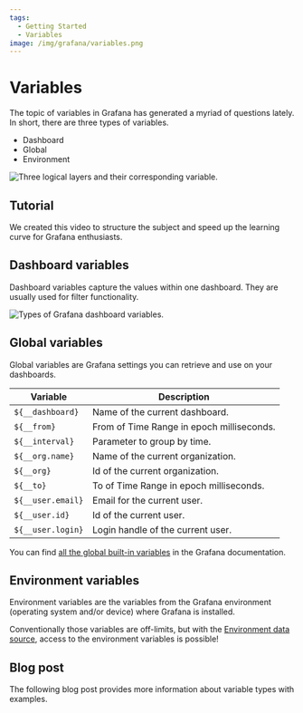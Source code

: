 ```yaml
---
tags:
  - Getting Started
  - Variables
image: /img/grafana/variables.png
---
```



# Variables

The topic of variables in Grafana has generated a myriad of questions lately. In short, there are three types of variables.

- Dashboard
- Global
- Environment

<Image
  title="Three logical layers and their corresponding variable."
  src="/img/grafana/variables.png"
/>

## Tutorial

We created this video to structure the subject and speed up the learning curve for Grafana enthusiasts.

<Youtube
  id="sczRq2lI3e4"
  title="Dashboard, Global and Environment variables."
/>

## Dashboard variables

Dashboard variables capture the values within one dashboard. They are usually used for filter functionality.

<Image
  title="Types of Grafana dashboard variables."
  src="/img/grafana/variables-edit.png"
/>

## Global variables

Global variables are Grafana settings you can retrieve and use on your dashboards.

| Variable          | Description                               |
| ----------------- | ----------------------------------------- |
| `${__dashboard}`  | Name of the current dashboard.            |
| `${__from}`       | From of Time Range in epoch milliseconds. |
| `${__interval}`   | Parameter to group by time.               |
| `${__org.name}`   | Name of the current organization.         |
| `${__org}`        | Id of the current organization.           |
| `${__to}`         | To of Time Range in epoch milliseconds.   |
| `${__user.email}` | Email for the current user.               |
| `${__user.id}`    | Id of the current user.                   |
| `${__user.login}` | Login handle of the current user.         |

You can find [all the global built-in variables](https://grafana.com/docs/grafana/latest/variables/variable-types/global-variables/) in the Grafana documentation.

## Environment variables

Environment variables are the variables from the Grafana environment (operating system and/or device) where Grafana is installed.

Conventionally those variables are off-limits, but with the [Environment data source](/grafana/volkovlabs-env-datasource), access to the environment variables is possible!

<BlogPost id="using-environment-variables-for-configuration-provisioning-and-dashboards-in-grafana-279661733416" />

## Blog post

The following blog post provides more information about variable types with examples.

<BlogPost id="grafana-variables-at-a-glance-environment-data-source-explained-102b8e05e1a5" />
